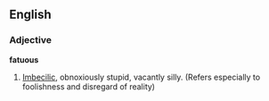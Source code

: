 ==English==
=== Adjective ===
'''fatuous'''
#[[Imbecilic]], obnoxiously stupid, vacantly silly. (Refers especially to foolishness and disregard of reality)